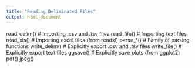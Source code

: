 ```yaml
---
title: "Reading Deliminated Files"
output: html_document
---
```


read_delim()    # Importing .csv and .tsv files
read_file()     # Importing text files
read_xls()      # Importing excel files (from readxl)
parse_*()       # Family of parsing functions
write_delim()   # Explicitly export .csv and .tsv files
write_file()    # Explicitly export text files
ggsave()        # Explicitly save plots (from ggplot2)
pdf()
jpeg()
